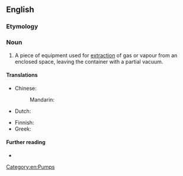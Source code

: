 ==English==

===Etymology===
{{compound|en|vacuum|pump}}

===Noun===
{{en-noun}}

# A piece of equipment used for [[extraction]] of gas or vapour from an enclosed space, leaving the container with a partial vacuum.<!--reason for not SoP. A water pump pumps water, but a vacuum pump pumps...???-->

====Translations====
{{trans-top|equipment}}
* Chinese:
*: Mandarin: {{t+|cmn|真空泵|tr=zhēnkōngbèng}}
* Dutch: {{t+|nl|vacuümpomp|f}}
{{trans-mid}}
* Finnish: {{t|fi|tyhjiöpumppu}}
* Greek: {{t|el|αντλία κενού|f}}
{{trans-bottom}}

====Further reading====
*{{pedia}}

[[Category:en:Pumps]]